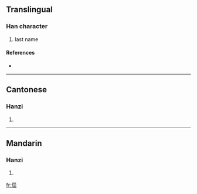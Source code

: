 ==Translingual==

===Han character===
{{Han char|rn=9|rad=人|as=06|sn=8|four=|canj=人女女山 (OVVU)}}

# last name

====References====
* {{Han ref|kx=0102.190|hdz=10155.010|uh=344E|ud=13390}}

----

==Cantonese==

===Hanzi===
{{yue-hanzi|jyut=|y=nou5}}

# {{defn|Cantonese}}

----

==Mandarin==

===Hanzi===
{{cmn-hanzi|pin=[[nǎo]] ([[nao3]])|wg=nao<sup>3</sup>}}

# {{defn|Mandarin}}

[[fr:㑎]]